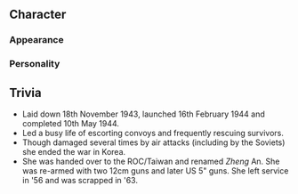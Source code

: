 ==Character==
===Appearance===
===Personality===

==Trivia==
*Laid down 18th November 1943, launched 16th February 1944 and completed 10th May 1944.
*Led a busy life of escorting convoys and frequently rescuing survivors.
*Though damaged several times by air attacks (including by the Soviets) she ended the war in Korea.
*She was handed over to the ROC/Taiwan and renamed ''Zheng'' An. She was re-armed with two 12cm guns and later US 5" guns. She left service in '56 and was scrapped in '63.